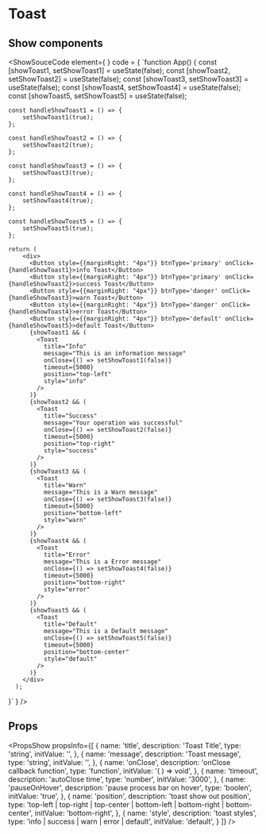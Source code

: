 


# Toast
## Show components
<ShowSouceCode 
    element={
        <ToastApp />
    }
    code = {
    `function App() {
    const [showToast1, setShowToast1] = useState<boolean>(false);
    const [showToast2, setShowToast2] = useState<boolean>(false);
    const [showToast3, setShowToast3] = useState<boolean>(false);
    const [showToast4, setShowToast4] = useState<boolean>(false);
    const [showToast5, setShowToast5] = useState<boolean>(false);
    
    const handleShowToast1 = () => {
        setShowToast1(true);
    };
    
    const handleShowToast2 = () => {
        setShowToast2(true);
    };
    
    const handleShowToast3 = () => {
        setShowToast3(true);
    };

    const handleShowToast4 = () => {
        setShowToast4(true);
    };

    const handleShowToast5 = () => {
        setShowToast5(true);
    };

    return (
        <div>
          <Button style={{marginRight: "4px"}} btnType='primary' onClick={handleShowToast1}>info Toast</Button>
          <Button style={{marginRight: "4px"}} btnType='primary' onClick={handleShowToast2}>success Toast</Button>
          <Button style={{marginRight: "4px"}} btnType='danger' onClick={handleShowToast3}>warn Toast</Button>
          <Button style={{marginRight: "4px"}} btnType='danger' onClick={handleShowToast4}>error Toast</Button>
          <Button style={{marginRight: "4px"}} btnType='default' onClick={handleShowToast5}>default Toast</Button>
          {showToast1 && (
            <Toast
              title="Info"
              message="This is an information message"
              onClose={() => setShowToast1(false)}
              timeout={5000}
              position="top-left"
              style="info"
            />
          )}
          {showToast2 && (
            <Toast
              title="Success"
              message="Your operation was successful"
              onClose={() => setShowToast2(false)}
              timeout={5000}
              position="top-right"
              style="success"
            />
          )}
          {showToast3 && (
            <Toast
              title="Warn"
              message="This is a Warn message"
              onClose={() => setShowToast3(false)}
              timeout={5000}
              position="bottom-left"
              style="warn"
            />
          )}
          {showToast4 && (
            <Toast
              title="Error"
              message="This is a Error message"
              onClose={() => setShowToast4(false)}
              timeout={5000}
              position="bottom-right"
              style="error"
            />
          )}
          {showToast5 && (
            <Toast
              title="Default"
              message="This is a Default message"
              onClose={() => setShowToast5(false)}
              timeout={5000}
              position="bottom-center"
              style="default"
            />
          )}
        </div>
      );
}`
    }
/>

## Props
<PropsShow propsInfo={[
  {
    name: 'title',
    description: 'Toast Title',
    type: 'string',
    initValue: '',
  },
  {
    name: 'message',
    description: 'Toast message',
    type: 'string',
    initValue: '',
  },
  {
    name: 'onClose',
    description: 'onClose callback function',
    type: 'function',
    initValue: '( ) => void',
  },
  {
    name: 'timeout',
    description: 'autoClose time',
    type: 'number',
    initValue: '3000',
  },
  {
    name: 'pauseOnHover',
    description: 'pause process bar on hover',
    type: 'boolen',
    initValue: 'true',
  },
  {
    name: 'position',
    description: 'toast show out position',
    type: 'top-left | top-right | top-center | bottom-left | bottom-right | bottom-center',
    initValue: 'bottom-right',
  },
  {
    name: 'style',
    description: 'toast  styles',
    type: 'info | success | warn | error | default',
    initValue: 'default',
  }
]} />

